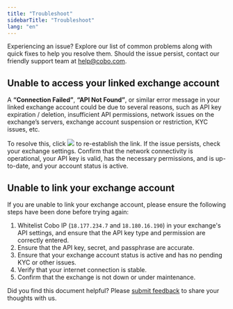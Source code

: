 ```yaml
---
title: "Troubleshoot"
sidebarTitle: "Troubleshoot"
lang: "en"
---
```


Experiencing an issue? Explore our list of common problems along with quick fixes to help you resolve them. Should the issue persist, contact our friendly support team at help@cobo.com.

## Unable to access your linked exchange account

A **“Connection Failed”**, **“API Not Found”**, or similar error message in your linked exchange account could be due to several reasons, such as API key expiration / deletion, insufficient API permissions, network issues on the exchange’s servers, exchange account suspension or restriction, KYC issues, etc.

To resolve this, click <img src="/en/images/exchange-wallet/24.png" className="icon"/> to re-establish the link. If the issue persists, check your exchange settings. Confirm that the network connectivity is operational, your API key is valid, has the necessary permissions, and is up-to-date, and your account status is active.

## Unable to link your exchange account

If you are unable to link your exchange account, please ensure the following steps have been done before trying again:

1. Whitelist Cobo IP (`18.177.234.7` and `18.180.16.190`) in your exchange's API settings, and ensure that the API key type and permission are correctly entered.
2. Ensure that the API key, secret, and passphrase are accurate.
3. Ensure that your exchange account status is active and has no pending KYC or other issues.
4. Verify that your internet connection is stable.
5. Confirm that the exchange is not down or under maintenance.

<Tip>Did you find this document helpful? Please [submit feedback](https://forms.zohopublic.com/cobo/form/DocumentFeedbackForm/formperma/QvLOhxJv1_JMsJ-1dleZ8Itb_7rzN-LtgvsDdxosoVI?referrername=manuals) to share your thoughts with us.</Tip>
